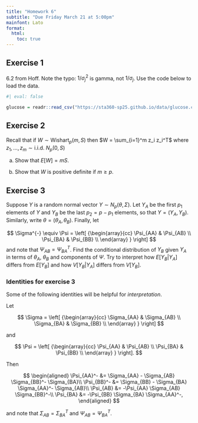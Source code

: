 ```yaml
---
title: "Homework 6"
subtitle: "Due Friday March 21 at 5:00pm"
mainfont: Lato
format: 
  html:
    toc: true
---
```


## Exercise 1


6.2 from Hoff. Note the typo: $1/\sigma_j^2$ is gamma, not $1/\sigma_j$. Use the code below to load the data.

```r
#| eval: false

glucose = readr::read_csv("https://sta360-sp25.github.io/data/glucose.csv")

```


## Exercise 2

Recall that if $W \sim \text{Wishart}_p(m, S)$ then $W = \sum_{i=1}^m z_i z_i^T$ where $z_1, \ldots, z_m \sim \text{i.i.d. } N_p(0, S)$

a. Show that $E[W] = mS$.

b. Show that $W$ is positive definite if $m \geq p$. 

## Exercise 3

Suppose $Y$ is a random normal vector $Y \sim N_p(\theta, \Sigma)$. Let $Y_A$ be the first $p_1$ elements of $Y$ and $Y_B$ be the last $p_2 = p - p_1$ elements, so that $Y = (Y_A, Y_B)$. Similarly, write $\theta = (\theta_A, \theta_B)$. Finally, let 

$$
\Sigma^{-} \equiv \Psi = \left[ {\begin{array}{cc}
   \Psi_{AA} & \Psi_{AB} \\
   \Psi_{BA} & \Psi_{BB} \\
  \end{array} } \right]
$$
and note that $\Psi_{AB} = \Psi_{BA}^T$. Find the conditional distribution of $Y_B$ given $Y_A$ in terms of $\theta_A$, $\theta_B$ and components of $\Psi$. Try to interpret how $E[Y_B|Y_A]$ differs from $E[Y_B]$ and how $V[Y_B|Y_A]$ differs from $V[Y_B]$.

### Identities for exercise 3

Some of the following identities will be helpful for *interpretation*.

Let 

$$
\Sigma = \left[ {\begin{array}{cc}
   \Sigma_{AA} & \Sigma_{AB} \\
   \Sigma_{BA} & \Sigma_{BB} \\
  \end{array} } \right]
$$

and

$$
\Psi = \left[ {\begin{array}{cc}
   \Psi_{AA} & \Psi_{AB} \\
   \Psi_{BA} & \Psi_{BB} \\
  \end{array} } \right].
$$

Then 

$$
\begin{aligned}
\Psi_{AA}^- &= \Sigma_{AA} - \Sigma_{AB} \Sigma_{BB}^- \Sigma_{BA}\\
\Psi_{BB}^- &= \Sigma_{BB} - \Sigma_{BA} \Sigma_{AA}^- \Sigma_{AB}\\
\Psi_{AB} &= -\Psi_{AA} \Sigma_{AB} \Sigma_{BB}^-\\
\Psi_{BA} &= -\Psi_{BB} \Sigma_{BA} \Sigma_{AA}^-,
\end{aligned}
$$

and note that $\Sigma_{AB} = \Sigma_{BA}^T$ and $\Psi_{AB} = \Psi_{BA}^T$.